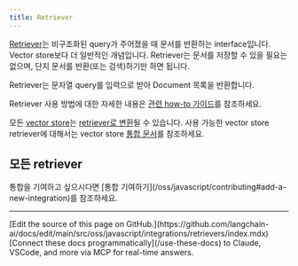 ```yaml
---
title: Retriever
---
```


[Retriever](/oss/javascript/langchain/retrieval)는 비구조화된 query가 주어졌을 때 문서를 반환하는 interface입니다.
Vector store보다 더 일반적인 개념입니다.
Retriever는 문서를 저장할 수 있을 필요는 없으며, 단지 문서를 반환(또는 검색)하기만 하면 됩니다.

Retriever는 문자열 query를 입력으로 받아 Document 목록을 반환합니다.

Retriever 사용 방법에 대한 자세한 내용은 [관련 how-to 가이드](/oss/javascript/langchain/retrieval)를 참조하세요.

모든 [vector store](/oss/javascript/integrations/vectorstores)는 [retriever로 변환](/oss/javascript/langchain/retrieval)될 수 있습니다.
사용 가능한 vector store retriever에 대해서는 vector store [통합 문서](/oss/javascript/integrations/vectorstores/)를 참조하세요.

## 모든 retriever

<Columns cols={3}>
  <Card
    title="Alchemyst AI Retriever"
    icon="link"
    href="/oss/javascript/integrations/retrievers/alchemystai-retriever"
    arrow="true"
    cta="가이드 보기"
  />
  <Card
    title="ArxivRetriever"
    icon="link"
    href="/oss/javascript/integrations/retrievers/arxiv-retriever"
    arrow="true"
    cta="가이드 보기"
  />
  <Card
    title="Azion EdgeSQL"
    icon="link"
    href="/oss/javascript/integrations/retrievers/azion-edgesql"
    arrow="true"
    cta="가이드 보기"
  />
  <Card
    title="Knowledge Bases for Amazon Bedrock"
    icon="link"
    href="/oss/javascript/integrations/retrievers/bedrock-knowledge-bases"
    arrow="true"
    cta="가이드 보기"
  />
  <Card
    title="BM25"
    icon="link"
    href="/oss/javascript/integrations/retrievers/bm25"
    arrow="true"
    cta="가이드 보기"
  />
  <Card
    title="Chaindesk Retriever"
    icon="link"
    href="/oss/javascript/integrations/retrievers/chaindesk-retriever"
    arrow="true"
    cta="가이드 보기"
  />
  <Card
    title="Dria Retriever"
    icon="link"
    href="/oss/javascript/integrations/retrievers/dria"
    arrow="true"
    cta="가이드 보기"
  />
  <Card
    title="Exa"
    icon="link"
    href="/oss/javascript/integrations/retrievers/exa"
    arrow="true"
    cta="가이드 보기"
  />
  <Card
    title="HyDE Retriever"
    icon="link"
    href="/oss/javascript/integrations/retrievers/hyde"
    arrow="true"
    cta="가이드 보기"
  />
  <Card
    title="Amazon Kendra Retriever"
    icon="link"
    href="/oss/javascript/integrations/retrievers/kendra-retriever"
    arrow="true"
    cta="가이드 보기"
  />
  <Card
    title="Metal Retriever"
    icon="link"
    href="/oss/javascript/integrations/retrievers/metal-retriever"
    arrow="true"
    cta="가이드 보기"
    />
  <Card
    title="Supabase Hybrid Search"
    icon="link"
    href="/oss/javascript/integrations/retrievers/supabase-hybrid"
    arrow="true"
    cta="가이드 보기"
    />
  <Card
    title="Tavily Search API"
    icon="link"
    href="/oss/javascript/integrations/retrievers/tavily"
    arrow="true"
    cta="가이드 보기"
    />
  <Card
    title="Time-Weighted Retriever"
    icon="link"
    href="/oss/javascript/integrations/retrievers/time-weighted-retriever"
    arrow="true"
    cta="가이드 보기"
    />
  <Card
    title="Vespa Retriever"
    icon="link"
    href="/oss/javascript/integrations/retrievers/vespa-retriever"
    arrow="true"
    cta="가이드 보기"
    />
  <Card
    title="Zep Cloud Retriever"
    icon="link"
    href="/oss/javascript/integrations/retrievers/zep-cloud-retriever"
    arrow="true"
    cta="가이드 보기"
    />
  <Card
    title="Zep Open Source Retriever"
    icon="link"
    href="/oss/javascript/integrations/retrievers/zep-retriever"
    arrow="true"
    cta="가이드 보기"
  />
</Columns>

<Info>
    통합을 기여하고 싶으시다면 [통합 기여하기](/oss/javascript/contributing#add-a-new-integration)를 참조하세요.
</Info>

---

<Callout icon="pen-to-square" iconType="regular">
    [Edit the source of this page on GitHub.](https://github.com/langchain-ai/docs/edit/main/src/oss/javascript/integrations/retrievers/index.mdx)
</Callout>
<Tip icon="terminal" iconType="regular">
    [Connect these docs programmatically](/use-these-docs) to Claude, VSCode, and more via MCP for    real-time answers.
</Tip>
